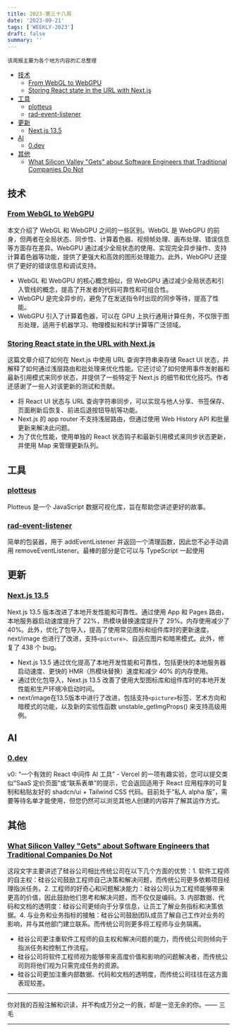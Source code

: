```yaml
---
title: 2023-第三十八周
date: '2023-09-21'
tags: ['WEEKLY-2023']
draft: false
summary: ''
---
```


`该周报主要为各个地方内容的汇总整理`

- [技术](#技术)
  - [From WebGL to WebGPU](#from-webgl-to-webgpu)
  - [Storing React state in the URL with Next.js](#storing-react-state-in-the-url-with-nextjs)
- [工具](#工具)
  - [plotteus](#plotteus)
  - [rad-event-listener](#rad-event-listener)
- [更新](#更新)
  - [Next.js 13.5](#nextjs-135)
- [AI](#ai)
  - [0.dev](#0dev)
- [其他](#其他)
  - [What Silicon Valley "Gets" about Software Engineers that Traditional Companies Do Not](#what-silicon-valley-gets-about-software-engineers-that-traditional-companies-do-not)

## 技术

### [From WebGL to WebGPU](https://developer.chrome.com/en/blog/from-webgl-to-webgpu/)

本文介绍了 WebGL 和 WebGPU 之间的一些区别。WebGL 是 WebGPU 的前身，但两者在全局状态、同步性、计算着色器、视频帧处理、画布处理、错误信息等方面存在差异。WebGPU 通过减少全局状态的使用、实现完全异步操作、支持计算着色器等功能，提供了更强大和高效的图形处理能力。此外，WebGPU 还提供了更好的错误信息和调试支持。

- WebGL 和 WebGPU 的核心概念相似，但 WebGPU 通过减少全局状态和引入管线的概念，提高了开发者的代码可靠性和可组合性。
- WebGPU 是完全异步的，避免了在发送指令时出现的同步等待，提高了性能。
- WebGPU 引入了计算着色器，可以在 GPU 上执行通用计算任务，不仅限于图形处理，适用于机器学习、物理模拟和科学计算等广泛领域。

### [Storing React state in the URL with Next.js](https://francoisbest.com/posts/2023/storing-react-state-in-the-url-with-nextjs?hello=fellow+Next.js+Weekly+Readers)

这篇文章介绍了如何在 Next.js 中使用 URL 查询字符串来存储 React UI 状态，并解释了如何通过浅层路由和批处理来优化性能。它还讨论了如何使用事件发射器和最新引用模式来同步状态，并提供了一些特定于 Next.js 的细节和优化技巧。作者还感谢了一些人对该更新的测试和贡献。

- 将 React UI 状态与 URL 查询字符串同步，可以实现与他人分享、书签保存、页面刷新后恢复、前进后退按钮导航等功能。
- Next.js 的 app router 不支持浅层路由，但通过使用 Web History API 和批量更新来解决此问题。
- 为了优化性能，使用单独的 React 状态钩子和最新引用模式来同步状态更新，并使用 Map 来管理更新队列。


## 工具

### [plotteus](https://github.com/bprusinowski/plotteus)  
Plotteus 是一个 JavaScript 数据可视化库，旨在帮助您讲述更好的故事。

### [rad-event-listener](https://github.com/JLarky/rad-event-listener)  
简单的包装器，用于 addEventListener 并返回一个清理函数，因此您不必手动调用 removeEventListener。最棒的部分是它可以与 TypeScript 一起使用

## 更新

### [Next.js 13.5](https://nextjs.org/blog/next-13-5)

Next.js 13.5 版本改进了本地开发性能和可靠性。通过使用 App 和 Pages 路由，本地服务器启动速度提升了 22%，热模块替换速度提升了 29%。内存使用减少了 40%。此外，优化了包导入，提高了使用常见图标和组件库时的更新速度。next/image 也进行了改进，支持`<picture>`、自适应图片和暗黑模式。此外，修复了 438 个 bug。

- Next.js 13.5 通过优化提高了本地开发性能和可靠性，包括更快的本地服务器启动速度、更快的 HMR（热模块替换）速度和减少 40% 的内存使用。
- 通过优化包导入，Next.js 13.5 改善了使用大型图标库和组件库时的本地开发性能和生产环境冷启动时间。
- next/image在13.5版本中进行了改进，包括支持`<picture>`标签、艺术方向和暗模式的功能，以及新的实验性函数 unstable_getImgProps() 来支持高级用例。

## AI

### [0.dev](https://v0.dev/)

v0: “一个有效的 React 中间件 AI 工具” - Vercel 的一项有趣实验，您可以提交类似“SaaS 定价页面”或“联系表单”的提示，它会返回适用于 React 应用程序的可复制和粘贴友好的 shadcn/ui + Tailwind CSS 代码。目前处于“私人 alpha 版”，需要等待名单才能使用，但您仍然可以浏览其他人创建的内容并了解其运作方式。

## 其他

### [What Silicon Valley "Gets" about Software Engineers that Traditional Companies Do Not](https://blog.pragmaticengineer.com/what-silicon-valley-gets-right-on-software-engineers/)

这段文字主要讲述了硅谷公司相比传统公司在以下几个方面的优势：1. 软件工程师的自主权：硅谷公司鼓励工程师自己决策和解决问题，而传统公司更多依赖项目经理指派任务。2. 工程师的好奇心和问题解决能力：硅谷公司认为工程师能够带来更高的价值，因此鼓励他们思考和解决问题，而不仅仅是编码。3. 内部数据、代码和文档的透明度：硅谷公司更倾向于分享信息，让员工了解业务指标和决策依据。4. 与业务和业务指标的接触：硅谷公司鼓励团队成员了解自己工作对业务的影响，并与其他部门建立联系。而传统公司则更多将工程师与业务隔离。

- 硅谷公司更注重软件工程师的自主权和解决问题的能力，而传统公司则倾向于指派任务和控制工作流程。
- 硅谷公司将软件工程师视为能够带来高度价值和影响的问题解决者，而传统公司则将他们视为只需完成任务的资源。
- 硅谷公司更加注重内部数据、代码和文档的透明度，而传统公司往往在这方面表现较差。

---

你对我的百般注解和识读，并不构成万分之一的我，却是一览无余的你。—— 三毛

---